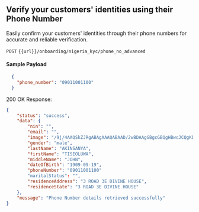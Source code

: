 ## Verify your customers' identities using their Phone Number

Easily confirm your customers' identities through their phone numbers for accurate and reliable verification.


`POST` `{{url}}/onboarding/nigeria_kyc/phone_no_advanced`

#### Sample Payload

```json
  {
    "phone_number": "09011001100"
  }
```

200 OK Response:

``` json
{
    "status": "success",
    "data": {
        "nin": "",
        "email": "",
        "image": "/9j/4AAQSkZJRgABAgAAAQABAAD/2wBDAAgGBgcGBQgHBwcJCQgKDBQNDAsLDBkSEw8UHRofHh0a\nHBwgJC4nICIsIxwcKDcpLDAxNHwAAK", # base-64
        "gender": "male",
        "lastName": "AKINSANYA",
        "firstName": "TISEOLUWA",
        "middleName": "JOHN",
        "dateOfBirth": "1909-09-19",
        "phoneNumber": "09011001100"
        "maritalStatus": "",
        "residenceAddress": "3 ROAD 3E DIVINE HOUSE",
        "residenceState": "3 ROAD 3E DIVINE HOUSE"
    },
    "message": "Phone Number details retrieved successfully"
}
```

